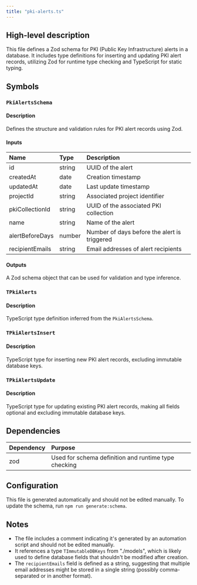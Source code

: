 ```yaml
---
title: "pki-alerts.ts"
---
```


## High-level description
This file defines a Zod schema for PKI (Public Key Infrastructure) alerts in a database. It includes type definitions for inserting and updating PKI alert records, utilizing Zod for runtime type checking and TypeScript for static typing.

## Symbols

### `PkiAlertsSchema`
#### Description
Defines the structure and validation rules for PKI alert records using Zod.

#### Inputs
| Name | Type | Description |
|:-----|:-----|:------------|
| id | string | UUID of the alert |
| createdAt | date | Creation timestamp |
| updatedAt | date | Last update timestamp |
| projectId | string | Associated project identifier |
| pkiCollectionId | string | UUID of the associated PKI collection |
| name | string | Name of the alert |
| alertBeforeDays | number | Number of days before the alert is triggered |
| recipientEmails | string | Email addresses of alert recipients |

#### Outputs
A Zod schema object that can be used for validation and type inference.

### `TPkiAlerts`
#### Description
TypeScript type definition inferred from the `PkiAlertsSchema`.

### `TPkiAlertsInsert`
#### Description
TypeScript type for inserting new PKI alert records, excluding immutable database keys.

### `TPkiAlertsUpdate`
#### Description
TypeScript type for updating existing PKI alert records, making all fields optional and excluding immutable database keys.

## Dependencies
| Dependency | Purpose |
|:-----------|:--------|
| zod | Used for schema definition and runtime type checking |

## Configuration
This file is generated automatically and should not be edited manually. To update the schema, run `npm run generate:schema`.

## Notes
- The file includes a comment indicating it's generated by an automation script and should not be edited manually.
- It references a type `TImmutableDBKeys` from "./models", which is likely used to define database fields that shouldn't be modified after creation.
- The `recipientEmails` field is defined as a string, suggesting that multiple email addresses might be stored in a single string (possibly comma-separated or in another format).